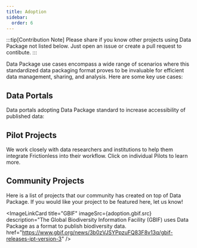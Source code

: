 ```yaml
---
title: Adoption
sidebar:
  order: 6
---
```



:::tip[Contribution Note]
Please share if you know other projects using Data Package not listed below. Just open an issue or create a pull request to contibute.
:::

Data Package use cases encompass a wide range of scenarios where this standardized data packaging format proves to be invaluable for efficient data management, sharing, and analysis. Here are some key use cases:

## Data Portals

Data portals adopting Data Package standard to increase accessibility of published data:

<CardGrid>
  <ImageLinkCard
    title="Dryad"
    imageSrc={adoption.dryad.src}
    description="A pilot project to integrate Frictionless Data Validation within Dryad, a curated resource that enhances the discoverability, reusability, and citation of research data"
    href="https://blog.okfn.org/2020/11/18/dryad-and-frictionless-data-collaboration/"
  />
  <ImageLinkCard
    title="Our World in Data"
    imageSrc={adoption.owid.src}
    description="Our World in Data publushes their datasets using Data Package standard. Most datasets included here are annual time series data for social and economic indicators by country."
    href="https://github.com/owid/owid-datasets"
  />
</CardGrid>

## Pilot Projects

We work closely with data researchers and institutions to help them integrate Frictionless into their workflow. Click on individual Pilots to learn more.

<CardGrid>
<ImageLinkCard
  title="BCO-DMO"
  imageSrc={adoption.bcodmo.src}
  description="A pilot collaboration with the Biological and Chemical Oceanography Data Management Office (BCO-DMO)."
  href="https://frictionlessdata.io/blog/2020/02/10/frictionless-data-pipelines-for-open-ocean/"
/>

<ImageLinkCard
  title="PUDL"
  imageSrc={adoption.pudl.src}
  description="A pilot collaboration with the Public Utility Data Liberation project (PUDL), aimed at simplifying the usability of US energy data."
  href="https://frictionlessdata.io/blog/2020/03/18/frictionless-data-pilot-study/"
/>

<ImageLinkCard
  title="Data Readiness Group"
  imageSrc={adoption.oxford.src}
  description="A pilot collaboration with Dr. Philippe Rocca-Serra's Data Readiness Group at Oxford, focusing on streamlining the reporting of scientific experimental results using Data Package specifications."
  href="https://blog.okfn.org/2020/07/21/clarifying-the-semantics-of-data-matrices-and-results-tables-a-frictionless-data-pilot/"
/>

<ImageLinkCard
  title="Data Management for TEDDINET"
  imageSrc={adoption.dm4t.src}
  description="A pilot collaboration applying Frictionless Data approaches to address data legacy challenges within the TEDDINET project, a research network dedicated to transforming energy demand in buildings."
  href="https://frictionlessdata.io/blog/2017/12/19/dm4t/"
/>

<ImageLinkCard
  title="Western Pennsylvania Regional Data Center"
  imageSrc={adoption.uop.src}
  description="A pilot collaboration to showcase an implementation that expounds on the quality and description of datasets in CKAN-based open data portals with the Western Pennsylvania Regional Data Center - a part of The University of Pittsburgh Center for Urban and Social Research."
  href="https://frictionlessdata.io/blog/2017/12/15/university-of-pittsburgh/"
/>

<ImageLinkCard
  title="UK Data Service"
  imageSrc={adoption.ukds.src}
  description="A pilot collaboration to utilize Frictionless Data software for assessing and reporting on data quality, as well as generating visualizations from data and metadata within the UK data context."
  href="https://frictionlessdata.io/blog/2017/12/12/ukds/"
/>

<ImageLinkCard
  title="eLife"
  imageSrc={adoption.elife.src}
  description="A pilot collaboration to explore the use of the goodtables library for validating all scientific research datasets hosted by eLife and advocating for open data reuse in Life and Biomedical sciences."
  href="https://frictionlessdata.io/blog/2017/10/24/elife/"
/>

<ImageLinkCard
  title="University of Cambridge - Retinal Mosaics"
  imageSrc={adoption.cambridge.src}
  description="A pilot collaboration to trial Frictionless software for packaging and reading data, supporting computational techniques in the investigation of nervous system development."
  href="https://frictionlessdata.io/blog/2017/08/15/university-of-cambridge/"
/>

<ImageLinkCard
  title="Pacific Northwest National Laboratory - Active Data Biology"
  imageSrc={adoption.pnnl.src}
  description="A pilot collaboration to explore the use of Frictionless Data's specifications and software for generating schemas for tabular data and validating metadata within a biological application hosted on GitHub."
  href="https://frictionlessdata.io/blog/2017/06/26/pacific-northwest-national-laboratory-active-data-biology/"
/>

<ImageLinkCard
  title="Causa Natura - Pescando Datos"
  imageSrc={adoption.causanatura.src}
  description="A pilot collaboration to employ data validation software within the Causa Natura project, enhancing data quality to support fisher communities and advocacy groups."
  href="https://frictionlessdata.io/blog/2017/08/15/causa-natura-pescando-datos/"
/>
</CardGrid>

## Community Projects

Here is a list of projects that our community has created on top of Data Package. If you would like your project to be featured here, let us know!

<CardGrid>
<ImageLinkCard
  title="European Commission"
  imageSrc={adoption.eucom.src}
  description="The European Commission launched a CSV schema validator using the tabular data package specification, as part of the ISA² Interoperability Testbed."
  href="https://frictionlessdata.io/blog/2021/06/28/frictionless-specs-european-commission/"
/>

<ImageLinkCard
  title="GitHub"
  imageSrc={adoption.github.src}
  description="GitHub uses Data Package standard in some of their research projects."
  href="https://github.com/github/innovationgraph"
/>

<ImageLinkCard
  title="GBIF"
  imageSrc={adoption.gbif.src}
  description="The Global Biodiversity Information Facility (GBIF) uses Data Package as a format to publish biodiversity data.
  href="https://www.gbif.org/news/3b0zVJSYPpzuFQ83F8v13q/gbif-releases-ipt-version-3"
/>

<ImageLinkCard
  title="Validata"
  imageSrc={adoption.validata.src}
  description="OpenDataFrance created Validata, a platform for local public administration in France to validate CSV files on the web, using the tabular data package specification."
  href="https://frictionlessdata.io/blog/2020/04/23/table-schema-catalog/"
/>

<ImageLinkCard
  title="Libraries Hacked"
  imageSrc={adoption.librariesHacked.src}
  description="Libraries hacked is a project started in 2014 to promote the use of open data in libraries."
  href="https://frictionlessdata.io/blog/2022/02/07/libraries-hacked/"
/>

<ImageLinkCard
  title="HubMAP"
  imageSrc={adoption.hubmap.src}
  description="HuBMAP is creating an open, global atlas of the human body at the cellular level."
  href="https://frictionlessdata.io/blog/2021/02/04/tableschema-to-template/"
/>

<ImageLinkCard
  title="Etalab"
  imageSrc={adoption.etalab.src}
  description="Etalab, a department of the French interministerial digital service, launched schema.data.gouv.fr."
  href="https://frictionlessdata.io/blog/2020/05/22/etalab-case-study-schemas-data-gouv-fr/"
/>

<ImageLinkCard
  title="Nimble Learn - datapackage-m"
  imageSrc={adoption.nimblelearn.src}
  description="A set of functions written in Power Query M for working with Tabular Data Packages in Power BI Desktop and Power Query for Excel."
  href="https://frictionlessdata.io/blog/2018/07/20/nimblelearn/"
/>

<ImageLinkCard
  title="Nimble Learn - Datapackage-connector"
  imageSrc={adoption.nimblelearn.src}
  description="Power BI Custom Connector that loads one or more tables from Tabular Data Packages into Power BI."
  href="https://frictionlessdata.io/blog/2019/07/22/nimblelearn-dpc/"
/>
<ImageLinkCard
  title="Zegami"
  imageSrc={adoption.zegami.src}
  description="Zegami is using Frictionless Data specifications for data management and syntactic analysis on their visual data analysis platform."
  href="https://frictionlessdata.io/blog/2017/09/28/zegami/"
/>

<ImageLinkCard
  title="Center for Data Science and Public Policy, Workforce Data Initiative"
  imageSrc={adoption.chicago.src}
  description="Supporting state and local workforce boards in managing and publishing data."
  href="https://frictionlessdata.io/blog/2017/08/15/center-for-data-science-and-public-policy-workforce-data-initiative/"
/>

<ImageLinkCard
  title="Cell Migration Standardization Organization"
  imageSrc={adoption.cmso.src}
  description="Using Frictionless Data specs to package cell migration data and load it into Pandas for data analysis and creation of visualizations."
  href="https://frictionlessdata.io/blog/2017/05/23/cmso/"
/>

<ImageLinkCard
  title="Collections as Data Facets - Carnegie Museum of Art Collection Data"
  imageSrc={adoption.cmoa.src}
  description="Use of Frictionless Data specifications in the release of Carnegie Museum of Arts’ Collection Data for public access & creative use."
  href="https://frictionlessdata.io/blog/2017/08/09/collections-as-data/"
/>

<ImageLinkCard
  title="OpenML"
  imageSrc={adoption.openml.src}
  description="OpenML is an online platform and service for machine learning, whose goal is to make ML and data analysis simple."
  href="https://frictionlessdata.io/blog/2017/12/04/openml/"
/>

<ImageLinkCard
  title="The Data Retriever"
  imageSrc={adoption.dataRetriever.src}
  description="Data Retriever uses Frictionless Data specifications to generate and package metadata for publicly available data."
  href="https://frictionlessdata.io/blog/2017/05/24/the-data-retriever/"
/>

<ImageLinkCard
  title="Tesera"
  imageSrc={adoption.tesera.src}
  description="Tesera uses Frictionless Data specifications to package data in readiness for use in different systems and components."
  href="https://frictionlessdata.io/blog/2016/11/15/tesera/"
/>

<ImageLinkCard
  title="data.world"
  imageSrc={adoption.dataworld.src}
  description="data.world uses Frictionless Data specifications to generate schema and metadata related to an uploaded dataset and containerize all three in a Tabular Data Package."
  href="https://frictionlessdata.io/blog/2017/04/11/dataworld/"
/>

<ImageLinkCard
  title="John Snow Labs"
  imageSrc={adoption.johnSnowLabs.src}
  description="John Snow Labs uses Frictionless Data specifications to avail data to users for analysis."
  href="https://frictionlessdata.io/blog/2017/03/28/john-snow-labs/"
/>

<ImageLinkCard
  title="Open Power System Data"
  imageSrc={adoption.opsd.src}
  description="Open Power System Data uses Frictionless Data specifications to avail energy data for analysis and modeling."
  href="https://frictionlessdata.io/blog/2016/11/15/open-power-system-data/"
/>

<ImageLinkCard
  title="Dataship"
  imageSrc={adoption.dataship.src}
  description="Dataship used Frictionless Data specifications as the basis for its easy to execute, edit and share notebooks for data analysis."
  href="https://frictionlessdata.io/blog/2016/11/15/dataship/"
/>
</CardGrid>

